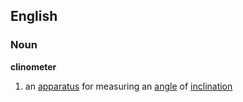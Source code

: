 ==English==
=== Noun === 

'''clinometer'''

# an [[apparatus]] for measuring an [[angle]] of [[inclination]]